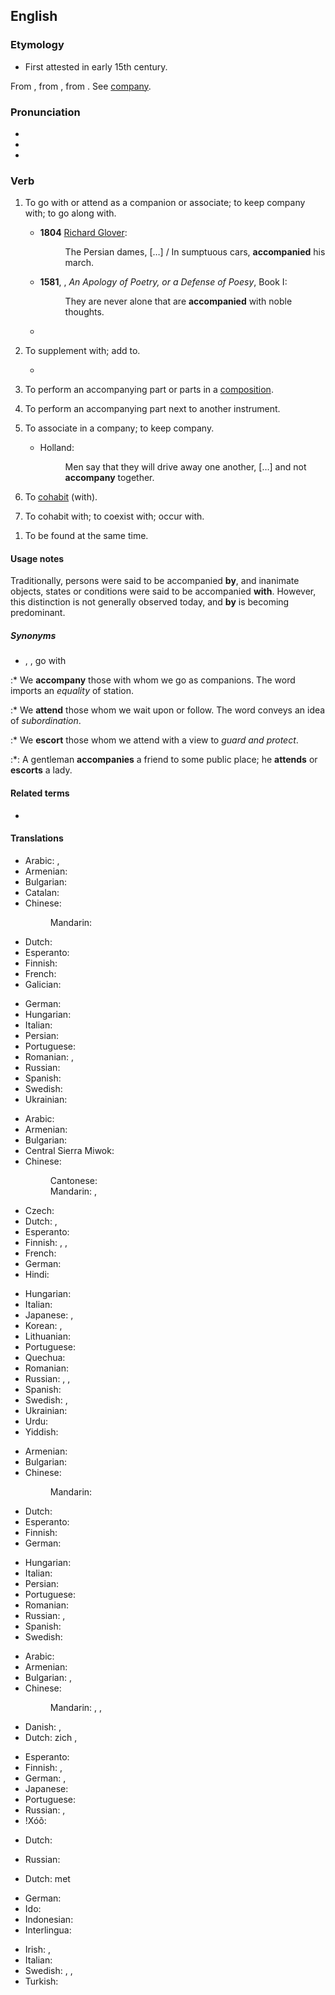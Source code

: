 ==English==

===Etymology===
* First attested in early 15th century.
From {{etyl|enm|en}} {{m|enm|accompanien}}, from {{etyl|fro|en}} {{m|fro|acompagner||to associate with}}, from {{m|fro|compaign||companion}}. See [[company]].

===Pronunciation===
* {{IPA|/ə.ˈkʌm.pə.ni/|/ə.ˈkʌmp.ni/|lang=en}}
* {{audio|en-us-accompany.ogg|Audio (US)|lang=en}}
* {{hyphenation|ac|com|pa|ny|lang=en}}

===Verb===
{{en-verb|accompan|ies}}

# {{lb|en|transitive}} To go with or attend as a companion or associate; to keep company with; to go along with.
#* '''1804''' [[w:Richard Glover (poet)|Richard Glover]]:
#*: The Persian dames, […] / In sumptuous cars, '''accompanied''' his march.
#* '''1581''', {{w|Philip Sidney}}, ''An Apology of Poetry, or a Defense of Poesy'', Book I:
#*: They are never alone that are '''accompanied''' with noble thoughts.
#* {{quote-text|year=1979|author={{w|Thomas Babington Macaulay}}|title=The History of England|passage=He was '''accompanied''' by two carts filled with wounded rebels.}}
#: {{ux|en|Geoffrey '''accompanied''' the group on their pilgrimage.}}
# {{lb|en|transitive}} To supplement with; add to.
#* {{quote-book|year=1918|author={{w|W. B. Maxwell}}|chapter=5
|title=[http://openlibrary.org/works/OL1097634W The Mirror and the Lamp]
|passage=He was thinking; but the glory of the song, the swell from the great organ, the clustered lights, […], the height and vastness of this noble fane, its antiquity and its strength—all these things seemed to have their part as causes of the thrilling emotion that '''accompanied''' his thoughts.}}
# {{senseid|en|to perform an accompanying part next to another instrument}}{{lb|en|intransitive|music}} To perform an accompanying part or parts in a [[composition]].
# {{lb|en|transitive|music}} To perform an accompanying part next to another instrument.
#: {{ux|en|The strings were '''accompanied''' by two woodwinds.}}
# {{lb|en|intransitive|obsolete}} To associate in a company; to keep company.
#* {{rfdate}} Holland:
#*: Men say that they will drive away one another, […] and not '''accompany''' together.
# {{lb|en|intransitive|obsolete}} To [[cohabit]] (with).
# {{lb|en|transitive|obsolete}} To cohabit with; to coexist with; occur with.
#: {{rfquotek|Sir T. Herbert}}
{{rfex|en|the obsolete cases}}
# To be found at the same time.
#: {{ux|en|Thunder almost always '''accompanies''' lightning during a rain storm.}}

====Usage notes====
{{sense|to go with}} Traditionally, persons were said to be accompanied '''by''', and inanimate objects, states or conditions were said to be accompanied '''with'''. However, this distinction is not generally observed today, and '''by''' is becoming predominant.

=====Synonyms=====
* {{sense|go with}} {{l|en|attend}}, {{l|en|escort}}, go with
:* We '''accompany''' those with whom we go as companions. The word imports an ''equality'' of station.
:* We '''attend''' those whom we wait upon or follow. The word conveys an idea of ''subordination''.
:* We '''escort''' those whom we attend with a view to ''guard and protect''.
:*: A gentleman '''accompanies''' a friend to some public place; he '''attends''' or '''escorts''' a lady.

====Related terms====
* {{l|en|accompaniment}}

====Translations====
{{trans-top|to perform an accompanying part or parts in a composition}}
* Arabic: {{t|ar|صَاحَبَ}}, {{t|ar|رَافَقَ}}
* Armenian: {{t+|hy|նվագակցել|sc=Armn}}
* Bulgarian: {{t+|bg|съпровождам}}
* Catalan: {{t+|ca|acompanyar}}
* Chinese:
*: Mandarin: {{t+|cmn|伴奏|tr=bànzòu|sc=Hani}}
* Dutch: {{t+|nl|begeleiden}}
* Esperanto: {{t|eo|akompani}}
* Finnish: {{t+|fi|säestää}}
* French: {{t+|fr|accompagner}}
* Galician: {{t+|gl|acompañar}}
{{trans-mid}}
* German: {{t+|de|begleiten}}
* Hungarian: {{t+|hu|kísér}}
* Italian: {{t+|it|accompagnare}}
* Persian: {{t+|fa|همراهی کردن|sc=fa-Arab}}
* Portuguese: {{t+|pt|acompanhar}}
* Romanian: {{t+|ro|acompania}}, {{t+|ro|însoți}}
* Russian: {{t+|ru|аккомпани́ровать|impf|pf}}
* Spanish: {{t+|es|acompañar}}
* Swedish: {{t+|sv|ackompanjera}}
* Ukrainian: {{t+|uk|акомпанувати}}
{{trans-bottom}}

{{trans-top|to attend as a companion}}
* Arabic: {{t|ar|رَافَقَ}}
* Armenian: {{t+|hy|ուղեկցել|sc=Armn}}
* Bulgarian: {{t+|bg|придружавам}}
* Central Sierra Miwok: {{t|csm|jú·pa-k·y-}}
* Chinese:
*: Cantonese: {{t|yue|陪|tr=pui4|sc=Hani}}
*: Mandarin: {{t+|cmn|陪伴|tr=péibàn|sc=Hani}}, {{t+|cmn|陪同|tr=péitóng|sc=Hani}}
* Czech: {{t|cs|doprovodit}}
* Dutch: {{t+|nl|vergezellen}}, {{t+|nl|begeleiden}}
* Esperanto: {{t|eo|akompani}}
* Finnish: {{t|fi|olla seurana}}, {{t+|fi|olla}} {{t+|fi|jonkun}} {{t+|fi|kanssa}}, {{t+|fi|olla}} {{t+|fi|jonkun}} {{t+|fi|seuralainen|alt=seuralaisena}}
* French: {{t+|fr|accompagner}}
* German: {{t+|de|begleiten}}
* Hindi: {{t|hi|साथ चलना|sc=Deva}}
{{trans-mid}}
* Hungarian: {{t+|hu|kísér}}
* Italian: {{t+|it|accompagnare}}
* Japanese: {{t|ja|付き合う|tr=つきあう, tsukiau|sc=Jpan}}, {{t|ja|付き添う|tr=つきそう, tsukisou|sc=Jpan}}
* Korean: {{t+|ko|동행하다}}, {{t+|ko|동반하다}}
* Lithuanian: {{t+|lt|lydėti}}
* Portuguese: {{t+|pt|acompanhar}}
* Quechua: {{t|qu|yanay}}
* Romanian: {{t+|ro|însoți}}
* Russian: {{t+|ru|сопу́тствовать|impf}}, {{t+|ru|сопровожда́ть|impf}}, {{t+|ru|сопроводи́ть|pf}}
* Spanish: {{t+|es|acompañar}}
* Swedish: {{t|sv|göra sällskap med}}, {{t|sv|slå följe med}}
* Ukrainian: {{t|uk|супроводжувати}}
* Urdu: {{t|ur|ساتھ چلنا|tr=sāth calnā|sc=ur-Arab}}
* Yiddish: {{t|yi|מיטגיין}}
{{trans-bottom}}

{{trans-top|to perform an accompanying part next to another instrument}}
* Armenian: {{t+|hy|նվագակցել|sc=Armn}}
* Bulgarian: {{t+|bg|съпровождам}}
* Chinese:
*: Mandarin: {{t-needed|cmn}}
* Dutch: {{t+|nl|begeleiden}}
* Esperanto: {{t|eo|akompani}}
* Finnish: {{t+|fi|säestää}}
* German: {{t+|de|begleiten}}
{{trans-mid}}
* Hungarian: {{t+|hu|kísér}}
* Italian: {{t+|it|accompagnare}}
* Persian: {{t|fa|همنوازی کردن|sc=fa-Arab}}
* Portuguese: {{t+|pt|acompanhar}}
* Romanian: {{t+|ro|acompania}}
* Russian: {{t+|ru|аккомпани́ровать|impf}}, {{g|pf}}
* Spanish: {{t+|es|acompañar}}
* Swedish: {{t+|sv|ackompanjera}}
{{trans-bottom}}

{{trans-top|to keep company}}
* Arabic: {{t|ar|رَافَقَ}}
* Armenian: {{t+|hy|ուղեկցել|sc=Armn}}
* Bulgarian: {{t+|bg|придружавам}}, {{t+|bg|съпровождам|tr=sǎprovoždam}}
* Chinese:
*: Mandarin: {{qualifier|formal}} {{t+|cmn|陪同|tr=péitóng|sc=Hani}}, {{t+|cmn|陪伴|tr=péibàn|sc=Hani}}, {{qualifier|informal}} {{t+|cmn|陪|tr=péi|sc=Hani}}
* Danish: {{t|da|ledsage}}, {{t|da|gelejde}}
* Dutch: zich {{t|nl|samensluiten}}, {{t+|nl|samenwerken}}
{{trans-mid}}
* Esperanto: {{t|eo|kunesti}}
* Finnish: {{t|fi|pitää seuraa}}, {{t|fi|olla seurana}}
* German: {{t+|de|begleiten}}, {{t+|de|geleiten}}
* Japanese: {{t|ja|連れ立つ|tr=[[つれたつ]], tsuretatsu}}
* Portuguese: {{t|pt|fazer companhia}}
* Russian: {{t+check|ru|сопровожда́ть|impf}}, {{t-check|ru|[[сле́довать]] [[вме́сте]]|impf}} <!-- was "[[следовать]] [[вместе]]" - assumed sum-of-parts; if an idiom, remove the wikilinks to the individual words. see [[User:Kephir/gadgets/xte#Translation_fixing]] -->
* ǃXóõ: {{t|nmn|!gàã}}
{{trans-bottom}}

{{trans-top|obsolete: to cohabit}}
* Dutch: {{t+|nl|samenwonen}}
{{trans-mid}}
* Russian: {{t+|ru|сожи́тельствовать|impf}}
{{trans-bottom}}

{{trans-top|obsolete: to cohabit with}}
* Dutch: {{t+|nl|samenwonen}} met
{{trans-mid}}
{{trans-bottom}}

{{checktrans-top}}
* German: {{t+check|de|beiliegen}}
* Ido: {{t+check|io|akompanar}}
* Indonesian: {{t+check|id|teman|alt=menemani}} <!-- was "[[teman|menemani]]" - assumed inflected form or vocalised spelling; please verify if linking is acceptable. see [[User:Kephir/gadgets/xte#Translation_fixing]] -->
* Interlingua: {{t-check|ia|accompaniar}}
{{trans-mid}}
* Irish: {{t-check|ga|comóir}}, {{t-check|ga|tionlaic}}
* Italian: {{t+check|it|accompagnare}}
* Swedish: {{t+check|sv|beledsaga}}, {{t-check|sv|göra sällskap}}, {{t-check|sv|sälla sig tillhopa}}
* Turkish: {{t+check|tr|eşlik etmek}}
{{trans-bottom}}